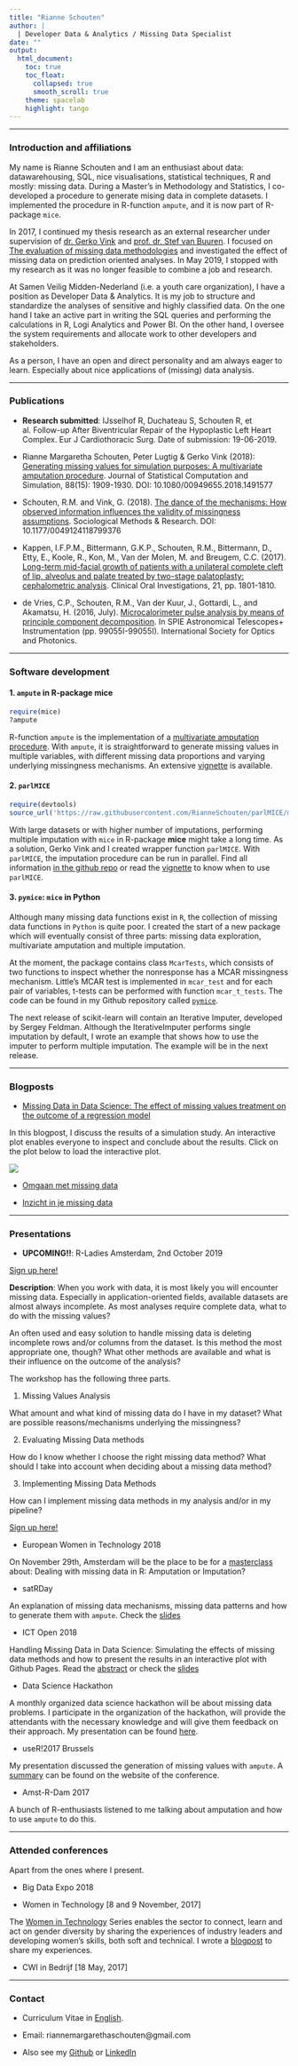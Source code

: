 ```yaml
---
title: "Rianne Schouten"
author: |
  | Developer Data & Analytics / Missing Data Specialist
date: ""
output: 
  html_document:
    toc: true
    toc_float:
      collapsed: true
      smooth_scroll: true
    theme: spacelab
    highlight: tango
---
```


---

### Introduction and affiliations

My name is Rianne Schouten and I am an enthusiast about data: datawarehousing, SQL, nice visualisations, statistical techniques, R and mostly: missing data. During a Master's in Methodology and Statistics, I co-developed a procedure to generate mising data in complete datasets. I implemented the procedure in R-function `ampute`, and it is now part of R-package `mice`.

In 2017, I continued my thesis research as an external researcher under supervision of [dr. Gerko Vink](https://www.gerkovink.com) and [prof. dr. Stef van Buuren](https://github.com/stefvanbuuren). I focused on [The evaluation of missing data methodologies](pdfs/ResearchProposal_RianneSchouten.pdf) and investigated the effect of missing data on prediction oriented analyses. In May 2019, I stopped with my research as it was no longer feasible to combine a job and research.

At Samen Veilig Midden-Nederland (i.e. a youth care organization), I have a position as Developer Data & Analytics. It is my job to structure and standardize the analyses of sensitive and highly classified data. On the one hand I take an active part in writing the SQL queries and performing the calculations in R, Logi Analytics and Power BI. On the other hand, I oversee the system requirements and allocate work to other developers and stakeholders.

As a person, I have an open and direct personality and am always eager to learn. Especially about nice applications of (missing) data analysis.

---

### Publications

- **Research submitted**: IJsselhof R, Duchateau S, Schouten R, et al. Follow-up After Biventricular Repair of the Hypoplastic Left Heart Complex. Eur J Cardiothoracic Surg. Date of submission: 19-06-2019.

- Rianne Margaretha Schouten, Peter Lugtig & Gerko Vink (2018): [Generating missing values for simulation purposes: A multivariate amputation procedure](pdfs/ArticleAmpute.pdf). Journal of Statistical Computation and Simulation, 88(15): 1909-1930. DOI: 10.1080/00949655.2018.1491577

- Schouten, R.M. and Vink, G. (2018). [The dance of the mechanisms: How observed information influences the validity of missingness assumptions](pdfs/TheDance.pdf). Sociological Methods \& Research. DOI: 10.1177/0049124118799376

- Kappen, I.F.P.M., Bittermann, G.K.P., Schouten, R.M., Bittermann, D., Etty, E., Koole, R., Kon, M., Van der Molen, M. and Breugem, C.C. (2017). [Long-term mid-facial growth of patients with a unilateral complete cleft of lip, alveolus and palate treated by two-stage palatoplasty: cephalometric analysis](pdfs/CephalometricAnalysis.pdf). Clinical Oral Investigations, 21, pp. 1801-1810.

- de Vries, C.P., Schouten, R.M., Van der Kuur, J., Gottardi, L., and Akamatsu, H. (2016, July). [Microcalorimeter pulse analysis by means of principle component decomposition](pdfs/Microcalorimeter_Pulse_Analysis.pdf). In SPIE Astronomical Telescopes+ Instrumentation (pp. 99055I-99055I). International Society for Optics and Photonics.

---

### Software development

#### 1. `ampute` in R-package **mice**

```r
require(mice)
?ampute
```

R-function `ampute` is the implementation of a [multivariate amputation procedure](pdfs/ArticleAmpute.pdf). With `ampute`, it is straightforward to generate missing values in multiple variables, with different missing data proportions and varying underlying missingness mechanisms. An extensive [vignette](https://rianneschouten.github.io/mice_ampute/vignette/ampute.html) is available.

#### 2. `parlMICE` 

```r
require(devtools)
source_url('https://raw.githubusercontent.com/RianneSchouten/parlMICE/master/parlMICE.R')
```

With large datasets or with higher number of imputations, performing multiple imputation with `mice` in R-package **mice** might take a long time. As a solution, Gerko Vink and I created wrapper function `parlMICE`. With `parlMICE`, the imputation procedure can be run in parallel. Find all information [in the github repo](https://github.com/RianneSchouten/parlMICE) or read the [vignette](https://www.gerkovink.com/parlMICE/Vignette_parlMICE.html) to know when to use `parlMICE`.

#### 3. `pymice`: `mice` in Python

Although many missing data functions exist in `R`, the collection of missing data functions in `Python` is quite poor. I created the start of a new package which will eventually consist of three parts: missing data exploration, multivariate amputation and multiple imputation. 

At the moment, the package contains class `McarTests`, which consists of two functions to inspect whether the nonresponse has a MCAR missingness mechanism. Little's MCAR test is implemented in `mcar_test` and for each pair of variables, t-tests can be performed with function `mcar_t_tests`. The code can be found in my Github repository called [`pymice`](https://github.com/RianneSchouten/pymice).

The next release of scikit-learn will contain an Iterative Imputer, developed
by Sergey Feldman. Although the IterativeImputer performs single imputation
by default, I wrote an example that shows how to use the imputer to perform
multiple imputation. The example will be in the next release. 

---

### Blogposts

- [Missing Data in Data Science: The effect of missing values treatment on the outcome of a regression model](https://rianneschouten.github.io/missing_data_science/assets/blogpost/blogpost.html)

In this blogpost, I discuss the results of a simulation study. An interactive plot enables everyone to inspect and conclude about the results. Click on the plot below to load the interactive plot. 

[![](pdfs/missing_data_blog_chart.png)](https://rianneschouten.github.io/missing_data_science/)

- [Omgaan met missing data](https://www.linkedin.com/pulse/omgaan-met-missing-data-drie-methoden-om-de-dataset-te-schouten/)

- [Inzicht in je missing data](https://www.linkedin.com/pulse/inzicht-je-missing-data-rianne-schouten/)



---

### Presentations

- **UPCOMING!!**: R-Ladies Amsterdam, 2nd October 2019

[Sign up here!](https://www.meetup.com/nl-NL/rladies-amsterdam/events/264758006/)

**Description**: When you work with data, it is most likely you will encounter missing data. Especially in application-oriented fields, available datasets are almost always incomplete. As most analyses require complete data, what to do with the missing values?

An often used and easy solution to handle missing data is deleting incomplete rows and/or columns from the dataset. Is this method the most appropriate one, though? What other methods are available and what is their influence on the outcome of the analysis?

The workshop has the following three parts. 

1.	Missing Values Analysis

What amount and what kind of missing data do I have in my dataset? What are possible reasons/mechanisms underlying the missingness? 

2.	Evaluating Missing Data methods

How do I know whether I choose the right  missing data method? What should I take into account when deciding about a missing data method? 

3.	Implementing Missing Data Methods

How can I implement missing data methods in my analysis and/or in my pipeline?

[Sign up here!](https://www.meetup.com/nl-NL/rladies-amsterdam/events/264758006/)

- European Women in Technology 2018

On November 29th, Amsterdam will be the place to be for a [masterclass](https://www.europeanwomenintech.com/agenda) about: 
Dealing with missing data in R: Amputation or Imputation?

- satRDay

An explanation of missing data mechanisms, missing data patterns and how to 
generate them with `ampute`. Check the [slides](pdfs/SatRdayRianneSchouten.pdf)

- ICT Open 2018

Handling Missing Data in Data Science: Simulating the effects of missing data methods and how to present the results in an interactive plot with Github Pages. Read the [abstract](pdfs/abstract_rianne_schouten.pdf) or check the [slides](pdfs/ictopen2018_RianneSchouten.pdf)

- Data Science Hackathon

A monthly organized data science hackathon will be about missing data problems. I participate in the organization of the hackathon, will provide the attendants with the necessary knowledge and will give them feedback on their approach. My presentation can be found [here](pdfs/Data_Science_Hackathon_Rianne_Schouten.pdf).

- useR!2017 Brussels

My presentation discussed the generation of missing values with `ampute`. A [summary](https://user2017.sched.com/event/AxsS?iframe=no) can be found on the website of the conference. 

- Amst-R-Dam 2017

A bunch of R-enthusiasts listened to me talking about amputation and how to use `ampute` to do this. 

---

### Attended conferences 

Apart from the ones where I present.

- Big Data Expo 2018

- Women in Technology [8 and 9 November, 2017]

The [Women in Technology](http://join.europeanwomenintech.com/technology/?gclid=CjwKEAjwruPNBRCKkbL9zqKcrHwSJABGDVyIbRE8y7tfRU6cobtIyGOBlg-HI1dfOAbqvssG35vhnxoC0mHw_wcB) Series enables the sector to connect, learn and act on gender diversity by sharing the experiences of industry leaders and developing women's skills, both soft and technical. I wrote a [blogpost](https://www.linkedin.com/pulse/i-want-go-where-am-invited-included-rianne-schouten/) to share my experiences. 

- CWI in Bedrijf [18 May, 2017]

---

### Contact

- Curriculum Vitae in [English](pdfs/Rianne_Schouten_Resume.pdf).

- Email: riannemargarethaschouten\@gmail.com

- Also see my [Github](https://github.com/RianneSchouten) or [LinkedIn](https://www.linkedin.com/in/rianne-schouten-5bb29491/)

